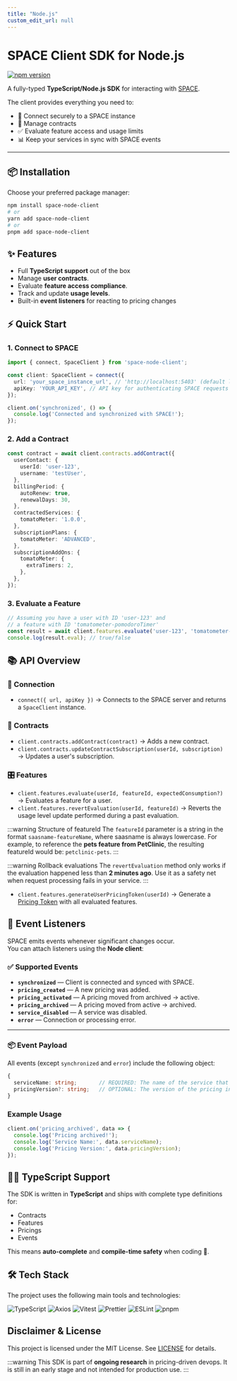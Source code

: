 ```yaml
---
title: "Node.js"
custom_edit_url: null
---
```


# SPACE Client SDK for Node.js

[![npm version](https://img.shields.io/npm/v/space-node-client.svg)](https://www.npmjs.com/package/space-node-client)

A fully-typed **TypeScript/Node.js SDK** for interacting with [SPACE](../../introduction.mdx).  

The client provides everything you need to:  

- 🔐 Connect securely to a SPACE instance  
- 📜 Manage contracts  
- ✅ Evaluate feature access and usage limits  
- 📊 Keep your services in sync with SPACE events  

---

## 📦 Installation

Choose your preferred package manager:

```bash
npm install space-node-client
# or
yarn add space-node-client
# or
pnpm add space-node-client
```

## ✨ Features

- Full **TypeScript support** out of the box
- Manage **user contracts**.
- Evaluate **feature access compliance**.
- Track and update **usage levels**.
- Built-in **event listeners** for reacting to pricing changes

## ⚡ Quick Start

### 1. Connect to SPACE

```typescript
import { connect, SpaceClient } from 'space-node-client';

const client: SpaceClient = connect({
  url: 'your_space_instance_url', // 'http://localhost:5403' (default local instance)
  apiKey: 'YOUR_API_KEY', // API key for authenticating SPACE requests
});

client.on('synchronized', () => {
  console.log('Connected and synchronized with SPACE!');
});
```

### 2. Add a Contract

```typescript
const contract = await client.contracts.addContract({
  userContact: {
    userId: 'user-123',
    username: 'testUser',
  },
  billingPeriod: {
    autoRenew: true,
    renewalDays: 30,
  },
  contractedServices: {
    tomatoMeter: '1.0.0',
  },
  subscriptionPlans: {
    tomatoMeter: 'ADVANCED',
  },
  subscriptionAddOns: {
    tomatoMeter: {
      extraTimers: 2,
    },
  },
});
```

### 3. Evaluate a Feature

```typescript
// Assuming you have a user with ID 'user-123' and
// a feature with ID 'tomatometer-pomodoroTimer'
const result = await client.features.evaluate('user-123', 'tomatometer-pomodoroTimer');
console.log(result.eval); // true/false
```

## 📚 API Overview

### 🔑 Connection

- `connect({ url, apiKey })` → Connects to the SPACE server and returns a `SpaceClient` instance.

### 📜 Contracts

- `client.contracts.addContract(contract)` → Adds a new contract.
- `client.contracts.updateContractSubscription(userId, subscription)` → Updates a user's subscription.

### 🎛️ Features

- `client.features.evaluate(userId, featureId, expectedConsumption?)` → Evaluates a feature for a user.
- `client.features.revertEvaluation(userId, featureId)` → Reverts the usage level update performed during a past evaluation.

:::warning Structure of featureId
The `featureId` parameter is a string in the format `saasname-featureName`, where saasname is always lowercase.
For example, to reference the **pets feature from PetClinic**, the resulting featureId would be: `petclinic-pets`.
:::

:::warning Rollback evaluations
The `revertEvaluation` method only works if the evaluation happened less than **2 minutes ago**.
Use it as a safety net when request processing fails in your service.
:::

- `client.features.generateUserPricingToken(userId)` → Generate a [Pricing Token](../../introduction.mdx#-communication-strategy-overview) with all evaluated features.

## 🔔 Event Listeners

SPACE emits events whenever significant changes occur.  
You can attach listeners using the **Node client**:

### ✅ Supported Events

- **`synchronized`** — Client is connected and synced with SPACE.  
- **`pricing_created`** — A new pricing was added.  
- **`pricing_activated`** — A pricing moved from archived → active.  
- **`pricing_archived`** — A pricing moved from active → archived.  
- **`service_disabled`** — A service was disabled.  
- **`error`** — Connection or processing error.  

---

### 📦 Event Payload

All events (except `synchronized` and `error`) include the following object:  

```typescript
{
  serviceName: string;       // REQUIRED: The name of the service that triggered the event
  pricingVersion?: string;   // OPTIONAL: The version of the pricing involved
}
```

### Example Usage

```typescript
client.on('pricing_archived', data => {
  console.log('Pricing archived!');
  console.log('Service Name:', data.serviceName);
  console.log('Pricing Version:', data.pricingVersion);
});
```

## 🧑‍💻 TypeScript Support

The SDK is written in **TypeScript** and ships with complete type definitions for:

- Contracts
- Features
- Pricings
- Events

This means **auto-complete** and **compile-time safety** when coding 🚀.

## 🛠️ Tech Stack

The project uses the following main tools and technologies:

<div style={{ display: 'flex', gap: '0.5rem', flexWrap: 'wrap', justifyContent: 'center', marginTop: '1rem' }}>

![TypeScript](https://img.shields.io/badge/-TypeScript-3178C6?logo=typescript&logoColor=white&style=for-the-badge)
![Axios](https://img.shields.io/badge/-Axios-5A29E4?logo=axios&logoColor=white&style=for-the-badge)
![Vitest](https://img.shields.io/badge/-Vitest-6E9F18?logo=vitest&logoColor=white&style=for-the-badge)
![Prettier](https://img.shields.io/badge/-Prettier-F7B93E?logo=prettier&logoColor=white&style=for-the-badge)
![ESLint](https://img.shields.io/badge/-ESLint-4B32C3?logo=eslint&logoColor=white&style=for-the-badge)
![pnpm](https://img.shields.io/badge/-pnpm-F69220?logo=pnpm&logoColor=white&style=for-the-badge)

</div>

## Disclaimer & License

This project is licensed under the MIT License. See [LICENSE](https://github.com/Alex-GF/space-node-client/blob/main/LICENSE) for details.

:::warning
This SDK is part of **ongoing research** in pricing-driven devops.
It is still in an early stage and not intended for production use.
:::

